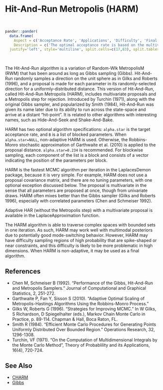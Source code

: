 # Hit-And-Run Metropolis (<a name='harm'>HARM</a>)

<br>
```r
pander::pander(
  data.frame(
    Aspect = c('Acceptance Rate', 'Applications', 'Difficulty', 'Final Algorithm?', 'Proposal'),
    Description = c('The optimal acceptance rate is based on the multivariate normality of the marginal posterior distributions, and ranges from 44% for one parameter to 23.4% for five or more parameters. The observed acceptance rate may be suitable in the interval [15%,50%].', 'This is a widely applicable, general-purpose algorithm.','This algorithm is easy for a beginner. There are no required algorithm specifications (though two are optional) and tuning is unnecessary.','Yes, if not adaptive.', 'Blockwise or Multivariate. Proposals are multivariate only in the sense that proposals for multiple parameters are generated at once. However, proposals are not generated with a multivariate distribution and a proposal covariance matrix.')),
  justify='left', style='multiline', split.cells=c(17,83), split.tables=Inf)
```

<br>

The Hit-And-Run algorithm is a variation of Random-Wlk MetropolisM (RWM) that has been around as long as Gibbs sampling (Gibbs). Hit-And-Run randomly samples a direction on the unit sphere as in Gilks and Roberts (1996), and a proposal is made for each parameter in its randomly-selected direction for a uniformly-distributed distance. This version of Hit-And-Run, called Hit-And-Run Metropolis (HARM), includes multivariate proposals and a Metropolis step for rejection. Introduced by Turchin (1971), along with the original Gibbs sampler, and popularized by Smith (1984), Hit-And-Run was given its name later due to its ability to run across the state-space and arrive at a distant "hit-point". It is related to other algorithms with interesting names, such as Hide-And-Seek and Shake-And-Bake.

HARM has two optional algorithm specifications: `alpha.star` is the target acceptance rate, and `B` is a list of blocked parameters. When `alpha.star=NULL`, non-adaptive HARM is used. Otherwise, the Robbins-Monro stochastic approximation of Garthwaite et al. (2010) is applied to the proposal distance. `alpha.star=0.234` is recommended. For blockwise sampling, each component of the list is a block and consists of a vector indicating the position of the parameters per block.

HARM is the fastest MCMC algorithm per iteration in the <span class="pack">LaplacesDemon</span> package, because it is very simple. For example, HARM does not use a proposal covariance matrix, and there are no tuning parameters, with one optional exception discussed below. The proposal is multivariate in the sense that all parameters are proposed at once, though from univariate draws. HARM often mixes better than the Gibbs sampler (Gilks and Roberts 1996), especially with correlated parameters (Chen and Schmeiser 1992).

Adaptive HAR (without the Metropolis step) with a multivariate proposal is available in the LaplaceApproximation function.

The HARM algorithm is able to traverse complex spaces with bounded sets in one iteration. As such, HARM may work well with multimodal posteriors due to potentially good mode-switching behavior. However, HARM may have difficulty sampling regions of high probability that are spike-shaped or near constraints, and this difficulty is likely to be more problematic in high dimensions. When HARM is non-adaptive, it may be used as a final algorithm.

## References

- Chen M, Schmeiser B (1992). "Performance of the Gibbs, Hit-And-Run and Metropolis Samplers." Journal of Computational and Graphical Statistics, 2, 251-272.
- Garthwaite P, Fan Y, Sisson S (2010). "Adaptive Optimal Scaling of Metropolis-Hastings Algorithms Using the Robbins-Monro Process."
- Gilks W, Roberts G (1996). "Strategies for Improving MCMC." In W Gilks, S Richardson, D Spiegelhalter (eds.), Markov Chain Monte Carlo in Practice, p. 89-114. Chapman & Hall, Boca Raton, FL.
- Smith R (1984). "Efficient Monte Carlo Procedures for Generating Points Uniformly Distributed Over Bounded Region." Operations Research, 32, 1296-1308.
- Turchin, VF (1971). "On the Computation of Multidimensional Integrals by the Monte Carlo Method", Theory of Probablility and its Applications, 16(4), 720-724.

## See Also

- [CHARM](#charm)
- [Gibbs](#gibbs)

